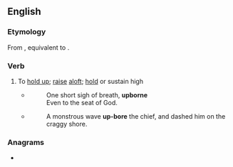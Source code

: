 ==English==

===Etymology===
From {{inh|en|enm|upberen}}, equivalent to {{prefix|en|up|bear}}.

===Verb===
{{en-verb|upbears|upbearing|upbore|upborne|past_ptc2=upbore|past_ptc2_qual=archaic, poetic}}

# {{lb|en|dated|transitive}} To [[hold up]]; [[raise]] [[aloft]]; [[hold]] or sustain high
#* {{RQ:Milton PL|9}}
#*: One short sigh of breath, '''upborne'''<br>Even to the seat of God.
#* {{RQ:Pope Odyssey|5}}
#*: A monstrous wave '''up-bore''' the chief, and dashed him on the craggy shore.

===Anagrams===
* {{anagrams|en|a=abepru|bear up}}